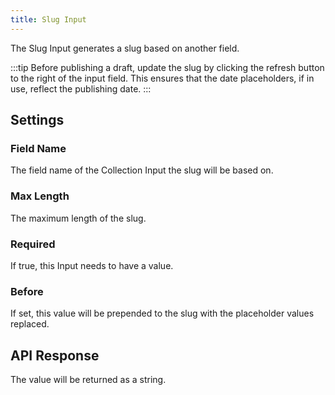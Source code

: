 ```yaml
---
title: Slug Input
---
```


The Slug Input generates a slug based on another field.

<InputExample image="slug" />

:::tip
Before publishing a draft, update the slug by clicking the refresh button to the right of the input field. This ensures that the date placeholders, if in use, reflect the publishing date.
:::

## Settings

### Field Name

The field name of the Collection Input the slug will be based on.

### Max Length

The maximum length of the slug.

### Required

If true, this Input needs to have a value.

### Before

If set, this value will be prepended to the slug with the placeholder values replaced.

## API Response

The value will be returned as a string.